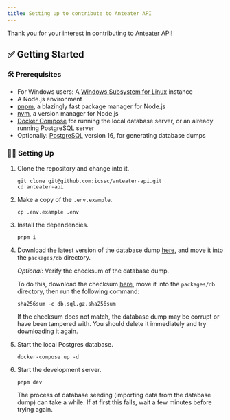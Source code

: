 ```yaml
---
title: Setting up to contribute to Anteater API
---
```


Thank you for your interest in contributing to Anteater API!

## ✅ Getting Started

### 🛠️ Prerequisites

- For Windows users: A [Windows Subsystem for Linux](https://learn.microsoft.com/en-us/windows/wsl/install) instance
- A Node.js environment
- [pnpm](https://pnpm.io/installation), a blazingly fast package manager for Node.js
- [nvm](https://github.com/nvm-sh/nvm?tab=readme-ov-file#install--update-script), a version manager for Node.js
- [Docker Compose](https://docs.docker.com/compose/install/) for running the local database server, or an already running PostgreSQL server
- Optionally: [PostgreSQL](https://www.postgresql.org/download/) version 16, for generating database dumps

### 🧑‍💻 Setting Up

1. Clone the repository and change into it.

   ```shell
   git clone git@github.com:icssc/anteater-api.git
   cd anteater-api
   ```

2. Make a copy of the `.env.example`.

   ```shell
   cp .env.example .env
   ```

3. Install the dependencies.

   ```shell
   pnpm i
   ```

4. Download the latest version of the database dump [here](https://anteater-api-dump.s3.us-west-1.amazonaws.com/db.sql.gz), and move it into the `packages/db` directory.

   _Optional_: Verify the checksum of the database dump.

   To do this, download the checksum [here](https://anteater-api-dump.s3.us-west-1.amazonaws.com/db.sql.gz.sha256sum), move it into the `packages/db` directory, then run the following command:

   ```shell
   sha256sum -c db.sql.gz.sha256sum
   ```

   If the checksum does not match, the database dump may be corrupt or have been tampered with. You should delete it immediately and try downloading it again.

5. Start the local Postgres database.

   ```shell
   docker-compose up -d
   ```

6. Start the development server.

   ```shell
   pnpm dev
   ```

   The process of database seeding (importing data from the database dump) can take a while. If at first this fails, wait a few minutes before trying again.
